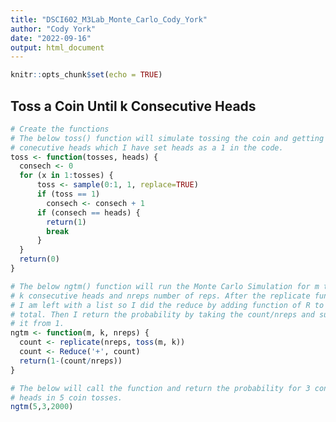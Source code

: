 ```yaml
---
title: "DSCI602_M3Lab_Monte_Carlo_Cody_York"
author: "Cody York"
date: "2022-09-16"
output: html_document
---
```


```r
knitr::opts_chunk$set(echo = TRUE)
```

## Toss a Coin Until k Consecutive Heads

```r

# Create the functions
# The below toss() function will simulate tossing the coin and getting 
# conecutive heads which I have set heads as a 1 in the code. 
toss <- function(tosses, heads) {
  consech <- 0
  for (x in 1:tosses) {
      toss <- sample(0:1, 1, replace=TRUE)
      if (toss == 1) 
        consech <- consech + 1
      if (consech == heads) {
        return(1)
        break
      }
  }
  return(0)
}

# The below ngtm() function will run the Monte Carlo Simulation for m tosses,
# k consecutive heads and nreps number of reps. After the replicate function,
# I am left with a list so I did the reduce by adding function of R to get my 
# total. Then I return the probability by taking the count/nreps and subtracting 
# it from 1. 
ngtm <- function(m, k, nreps) {
  count <- replicate(nreps, toss(m, k))
  count <- Reduce('+', count)
  return(1-(count/nreps))
}

# The below will call the function and return the probability for 3 consecutive
# heads in 5 coin tosses.
ngtm(5,3,2000)

```
